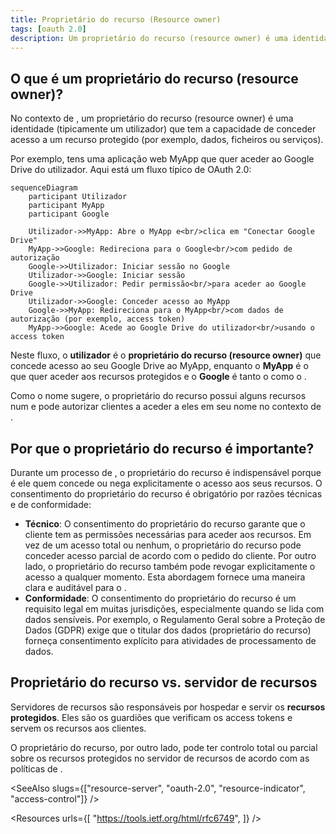 ```yaml
---
title: Proprietário do recurso (Resource owner)
tags: [oauth 2.0]
description: Um proprietário do recurso (resource owner) é uma identidade (geralmente um utilizador) que tem a capacidade de conceder acesso a um recurso protegido. No OAuth 2.0, o proprietário do recurso pode autorizar o cliente a aceder aos seus recursos num servidor de recursos em seu nome.
---
```


## O que é um proprietário do recurso (resource owner)?

No contexto de <Ref slug="oauth-2.0" />, um proprietário do recurso (resource owner) é uma identidade (tipicamente um utilizador) que tem a capacidade de conceder acesso a um recurso protegido (por exemplo, dados, ficheiros ou serviços).

Por exemplo, tens uma aplicação web MyApp que quer aceder ao Google Drive do utilizador. Aqui está um fluxo típico de OAuth 2.0:

```mermaid
sequenceDiagram
    participant Utilizador
    participant MyApp
    participant Google

    Utilizador->>MyApp: Abre o MyApp e<br/>clica em "Conectar Google Drive"
    MyApp->>Google: Redireciona para o Google<br/>com pedido de autorização
    Google->>Utilizador: Iniciar sessão no Google
    Utilizador->>Google: Iniciar sessão
    Google->>Utilizador: Pedir permissão<br/>para aceder ao Google Drive
    Utilizador->>Google: Conceder acesso ao MyApp
    Google->>MyApp: Redireciona para o MyApp<br/>com dados de autorização (por exemplo, access token)
    MyApp->>Google: Acede ao Google Drive do utilizador<br/>usando o access token
```

Neste fluxo, o **utilizador** é o **proprietário do recurso (resource owner)** que concede acesso ao seu Google Drive ao MyApp, enquanto o **MyApp** é o <Ref slug="client" /> que quer aceder aos recursos protegidos e o **Google** é tanto o <Ref slug="authorization-server" /> como o <Ref slug="resource-server" />.

Como o nome sugere, o proprietário do recurso possui alguns recursos num <Ref slug="resource-server" /> e pode autorizar clientes a aceder a eles em seu nome no contexto de <Ref slug="oauth-2.0" />.

## Por que o proprietário do recurso é importante?

Durante um processo de <Ref slug="authorization" />, o proprietário do recurso é indispensável porque é ele quem concede ou nega explicitamente o acesso aos seus recursos. O consentimento do proprietário do recurso é obrigatório por razões técnicas e de conformidade:

- **Técnico**: O consentimento do proprietário do recurso garante que o cliente tem as permissões necessárias para aceder aos recursos. Em vez de um acesso total ou nenhum, o proprietário do recurso pode conceder acesso parcial de acordo com o pedido do cliente. Por outro lado, o proprietário do recurso também pode revogar explicitamente o acesso a qualquer momento. Esta abordagem fornece uma maneira clara e auditável para o <Ref slug="access-control" />.
- **Conformidade**: O consentimento do proprietário do recurso é um requisito legal em muitas jurisdições, especialmente quando se lida com dados sensíveis. Por exemplo, o Regulamento Geral sobre a Proteção de Dados (GDPR) exige que o titular dos dados (proprietário do recurso) forneça consentimento explícito para atividades de processamento de dados.

## Proprietário do recurso vs. servidor de recursos

<Ref slug="resource-server">Servidores de recursos</Ref> são responsáveis por hospedar e servir os **recursos protegidos**. Eles são os guardiões que verificam os access tokens e servem os recursos aos clientes.

O proprietário do recurso, por outro lado, pode ter controlo total ou parcial sobre os recursos protegidos no servidor de recursos de acordo com as políticas de <Ref slug="access-control" />.

<SeeAlso slugs={["resource-server", "oauth-2.0", "resource-indicator", "access-control"]} />

<Resources
  urls={[
    "https://tools.ietf.org/html/rfc6749",
  ]}
/>